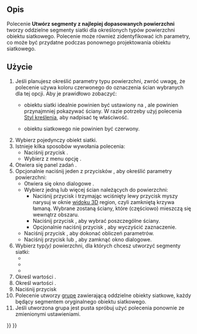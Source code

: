 <languages/>

{{Docnav/pl
|[[Mesh_Segmentation/pl|Utwórz segmenty siatki]]
|[[Mesh_Smoothing/pl|Wygładzanie]]
|[[Mesh_Workbench/pl|środowisko pracy Siatka]]
|IconL=Mesh_Segmentation.svg
|IconR=Mesh_Smoothing.svg
|IconC=Workbench_Mesh.svg
}}

{{GuiCommand/pl
|Name=Mesh SegmentationBestFit
|Name/pl=Siatka Utwórz segmenty z najlepiej dopasowanych powierzchni
|MenuLocation=Siatki → Utwórz segmenty z najlepiej dopasowanych powierzchni ...
|Workbenches=[[Mesh_Workbench/pl|Siatka]]
|SeeAlso=[[Mesh_Segmentation/pl|Utwórz segmenty siatki]]
}}

<span id="Description"></span>
==Opis==

Polecenie '''Utwórz segmenty z najlepiej dopasowanych powierzchni''' tworzy oddzielne segmenty siatki dla określonych typów powierzchni obiektu siatkowego. Polecenie może również zidentyfikować ich parametry, co może być przydatne podczas ponownego projektowania obiektu siatkowego.

<span id="Usage"></span>
==Użycie==

# Jeśli planujesz określić parametry typu powierzchni, zwróć uwagę, że polecenie używa koloru czerwonego do oznaczenia ścian wybranych dla tej opcji. Aby je prawidłowo zobaczyć:
#* {{PropertyView|Tryb wyświetlania}} obiektu siatki idealnie powinien być ustawiony na {{Value|Cieniowany z krawędziami}}, ale powinien przynajmniej pokazywać ściany. W razie potrzeby użyj polecenia [[Std_DrawStyle/pl|Styl kreślenia]], aby nadpisać tę właściwość.
#* {{PropertyView/pl|Kolor kształtu}} obiektu siatkowego nie powinien być czerwony.
# Wybierz pojedynczy obiekt siatki.
# Istnieje kilka sposobów wywołania polecenia:
#* Naciśnij przycisk {{Button|[[Image:Mesh_SegmentationBestFit.svg|16px]] '''Utwórz segmenty z najlepiej dopasowanych powierzchni'''}}.
#* Wybierz  z menu opcję {{MenuCommand|Siatki → [[Image:Mesh_SegmentationBestFit.svg|16px]] Utwórz segmenty z najlepiej dopasowanych powierzchni ...}}.
# Otwiera się panel zadań {{MenuCommand|Segmentacja siatki}}.
# Opcjonalnie naciśnij jeden z przycisków {{Button|Parametry ...}}, aby określić parametry powierzchni:
#* Otwiera się okno dialogowe {{MenuCommand|Dopasowanie powierzchni}}.
#* Wybierz jedną lub więcej ścian należących do powierzchni:
#** Naciśnij przycisk {{Button|Obszar}} i trzymając wciśnięty lewy przycisk myszy narysuj w oknie [[3D_view/pl|widoku 3D]] region, czyli zamkniętą krzywa łamaną. Wybrane zostaną ściany, które (częściowo) mieszczą się wewnątrz obszaru.
#** Naciśnij przycisk {{Button|Trójkąt}}, aby wybrać poszczególne ściany.
#** Opcjonalnie naciśnij przycisk {{Button|Wyczyść}}, aby wyczyścić zaznaczenie.
#* Naciśnij przycisk {{Button|Oblicz}}, aby dokonać obliczeń parametrów.
#* Naciśnij przycisk {{Button|OK}} lub {{Button|Anuluj}}, aby zamknąć okno dialogowe.
# Wybierz typ''(y)'' powierzchni, dla których chcesz utworzyć segmenty siatki:
#* {{MenuCommand|Płaszczyzna}}
#* {{MenuCommand|Walec}}
#* {{MenuCommand|Sfera}}
# Określ wartości {{MenuCommand|Tolerancji}}.
# Określ wartości {{MenuCommand|Minimalna liczba płaszczyzn}}.
# Naciśnij przycisk {{Button|OK}}
# Polecenie utworzy [[Std_Group/pl|grupę]] zawierającą oddzielne obiekty siatkowe, każdy będący segmentem oryginalnego obiektu siatkowego.
# Jeśli utworzona grupa jest pusta spróbuj użyć polecenia ponownie ze zmienionymi ustawieniami.


{{Docnav/pl
|[[Mesh_Segmentation/pl|Utwórz segmenty siatki]]
|[[Mesh_Smoothing/pl|Wygładzanie]]
|[[Mesh_Workbench/pl|środowisko pracy Siatka]]
|IconL=Mesh_Segmentation.svg
|IconR=Mesh_Smoothing.svg
|IconC=Workbench_Mesh.svg
}}

{{Mesh Tools navi{{#translation:}}}}
{{Userdocnavi{{#translation:}}}}
{{clear}}